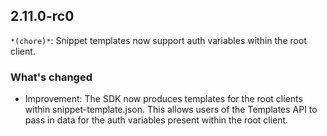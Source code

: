 ## 2.11.0-rc0
`*(chore)*`: Snippet templates now support auth variables within the root client.

### What's changed
- Improvement: The SDK now produces templates for the root clients within snippet-template.json. This allows users of the Templates API to pass in data for the auth variables present within the root client.

